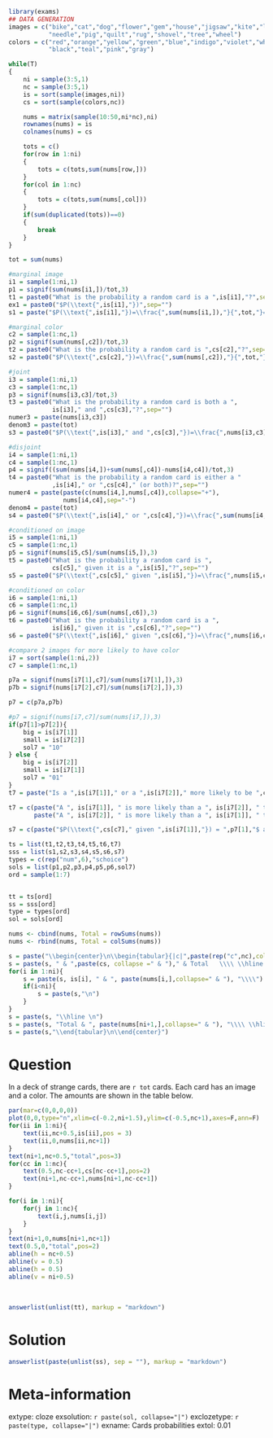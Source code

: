 ```r
library(exams)
## DATA GENERATION
images = c("bike","cat","dog","flower","gem","house","jigsaw","kite","lamp","mop",
           "needle","pig","quilt","rug","shovel","tree","wheel")
colors = c("red","orange","yellow","green","blue","indigo","violet","white",
           "black","teal","pink","gray")

while(T)
{
    ni = sample(3:5,1)
    nc = sample(3:5,1)
    is = sort(sample(images,ni))
    cs = sort(sample(colors,nc))

    nums = matrix(sample(10:50,ni*nc),ni)
    rownames(nums) = is
    colnames(nums) = cs

    tots = c()
    for(row in 1:ni)
    {
        tots = c(tots,sum(nums[row,]))
    }
    for(col in 1:nc)
    {
        tots = c(tots,sum(nums[,col]))
    }
    if(sum(duplicated(tots))==0)
    {
        break
    }
}

tot = sum(nums)

#marginal image
i1 = sample(1:ni,1)
p1 = signif(sum(nums[i1,])/tot,3)
t1 = paste0("What is the probability a random card is a ",is[i1],"?",sep="")
ex1 = paste0("$P(\\text{",is[i1],"})",sep="")
s1 = paste("$P(\\text{",is[i1],"})=\\frac{",sum(nums[i1,]),"}{",tot,"}=",p1,"$",sep="")

#marginal color
c2 = sample(1:nc,1)
p2 = signif(sum(nums[,c2])/tot,3)
t2 = paste0("What is the probability a random card is ",cs[c2],"?",sep="")
s2 = paste0("$P(\\text{",cs[c2],"})=\\frac{",sum(nums[,c2]),"}{",tot,"}=",p2,"$",sep="")

#joint
i3 = sample(1:ni,1)
c3 = sample(1:nc,1)
p3 = signif(nums[i3,c3]/tot,3)
t3 = paste0("What is the probability a random card is both a ",
            is[i3]," and ",cs[c3],"?",sep="")
numer3 = paste(nums[i3,c3])
denom3 = paste(tot)
s3 = paste0("$P(\\text{",is[i3]," and ",cs[c3],"})=\\frac{",nums[i3,c3],"}{",tot,"}=",p3,"$",sep="")

#disjoint
i4 = sample(1:ni,1)
c4 = sample(1:nc,1)
p4 = signif((sum(nums[i4,])+sum(nums[,c4])-nums[i4,c4])/tot,3)
t4 = paste0("What is the probability a random card is either a "
            ,is[i4]," or ",cs[c4]," (or both)?",sep="")
numer4 = paste(paste(c(nums[i4,],nums[,c4]),collapse="+"),
               nums[i4,c4],sep="-")
denom4 = paste(tot)
s4 = paste0("$P(\\text{",is[i4]," or ",cs[c4],"})=\\frac{",sum(nums[i4,]),"+",sum(nums[,c4]),"-",nums[i4,c4],"}{",tot,"}=",p4,"$",sep="")

#conditioned on image
i5 = sample(1:ni,1)
c5 = sample(1:nc,1)
p5 = signif(nums[i5,c5]/sum(nums[i5,]),3)
t5 = paste0("What is the probability a random card is ",
            cs[c5]," given it is a ",is[i5],"?",sep="")
s5 = paste0("$P(\\text{",cs[c5]," given ",is[i5],"})=\\frac{",nums[i5,c5],"}{",sum(nums[i5,]),"}=",p5,"$",sep="")

#conditioned on color
i6 = sample(1:ni,1)
c6 = sample(1:nc,1)
p6 = signif(nums[i6,c6]/sum(nums[,c6]),3)
t6 = paste0("What is the probability a random card is a ",
            is[i6]," given it is ",cs[c6],"?",sep="")
s6 = paste0("$P(\\text{",is[i6]," given ",cs[c6],"})=\\frac{",nums[i6,c6],"}{",sum(nums[,c6]),"}=",p6,"$",sep="")

#compare 2 images for more likely to have color
i7 = sort(sample(1:ni,2))
c7 = sample(1:nc,1)

p7a = signif(nums[i7[1],c7]/sum(nums[i7[1],]),3)
p7b = signif(nums[i7[2],c7]/sum(nums[i7[2],]),3)

p7 = c(p7a,p7b)

#p7 = signif(nums[i7,c7]/sum(nums[i7,]),3)
if(p7[1]>p7[2]){
    big = is[i7[1]]
    small = is[i7[2]]
    sol7 = "10"
} else {
    big = is[i7[2]]
    small = is[i7[1]]
    sol7 = "01"
}
t7 = paste("Is a ",is[i7[1]]," or a ",is[i7[2]]," more likely to be ",cs[c7],"?",sep="")

t7 = c(paste("A ", is[i7[1]], " is more likely than a ", is[i7[2]], " to be ", cs[c7], ".", sep=""),
       paste("A ", is[i7[2]], " is more likely than a ", is[i7[1]], " to be ", cs[c7], ".", sep=""))

s7 = c(paste("$P(\\text{",cs[c7]," given ",is[i7[1]],"}) = ",p7[1],"$ and $P(\\text{",cs[c7]," given  ",is[i7[2]],"}) = ",p7[2],"$, so a ",big," is more likely to be ",cs[c7]," than a ",small," is.",sep=""),"")

ts = list(t1,t2,t3,t4,t5,t6,t7)
sss = list(s1,s2,s3,s4,s5,s6,s7)
types = c(rep("num",6),"schoice")
sols = list(p1,p2,p3,p4,p5,p6,sol7)
ord = sample(1:7)


tt = ts[ord]
ss = sss[ord]
type = types[ord]
sol = sols[ord]

nums <- cbind(nums, Total = rowSums(nums))
nums <- rbind(nums, Total = colSums(nums))

s = paste("\\begin{center}\n\\begin{tabular}{|c|",paste(rep("c",nc),collapse=" "),"|c|} \\hline \n")
s = paste(s, " & ",paste(cs, collapse =" & ")," & Total   \\\\ \\hline \n")
for(i in 1:ni){
    s = paste(s, is[i], " & ", paste(nums[i,],collapse=" & "), "\\\\")
    if(i<ni){
        s = paste(s,"\n")
    }
}
s = paste(s, "\\hline \n")
s = paste(s, "Total & ", paste(nums[ni+1,],collapse=" & "), "\\\\ \\hline \n")
s = paste(s,"\\end{tabular}\n\\end{center}")

```

Question
========

In a deck of strange cards, there are `r tot` cards. Each card has an image and a color. The amounts are shown in the table below.


```r
par(mar=c(0,0,0,0))
plot(0,0,type="n",xlim=c(-0.2,ni+1.5),ylim=c(-0.5,nc+1),axes=F,ann=F)
for(ii in 1:ni){
    text(ii,nc+0.5,is[ii],pos = 3)
    text(ii,0,nums[ii,nc+1])
}
text(ni+1,nc+0.5,"total",pos=3)
for(cc in 1:nc){
    text(0.5,nc-cc+1,cs[nc-cc+1],pos=2)
    text(ni+1,nc-cc+1,nums[ni+1,nc-cc+1])
}

for(i in 1:ni){
    for(j in 1:nc){
        text(i,j,nums[i,j])
    }
}
text(ni+1,0,nums[ni+1,nc+1])
text(0.5,0,"total",pos=2)
abline(h = nc+0.5)
abline(v = 0.5)
abline(h = 0.5)
abline(v = ni+0.5)
```
\


```r
answerlist(unlist(tt), markup = "markdown")
```


Solution
========

```r
answerlist(paste(unlist(ss), sep = ""), markup = "markdown")
```

Meta-information
============
extype: cloze
exsolution: `r paste(sol, collapse="|")`
exclozetype: `r paste(type, collapse="|")`
exname: Cards probabilities
extol: 0.01
